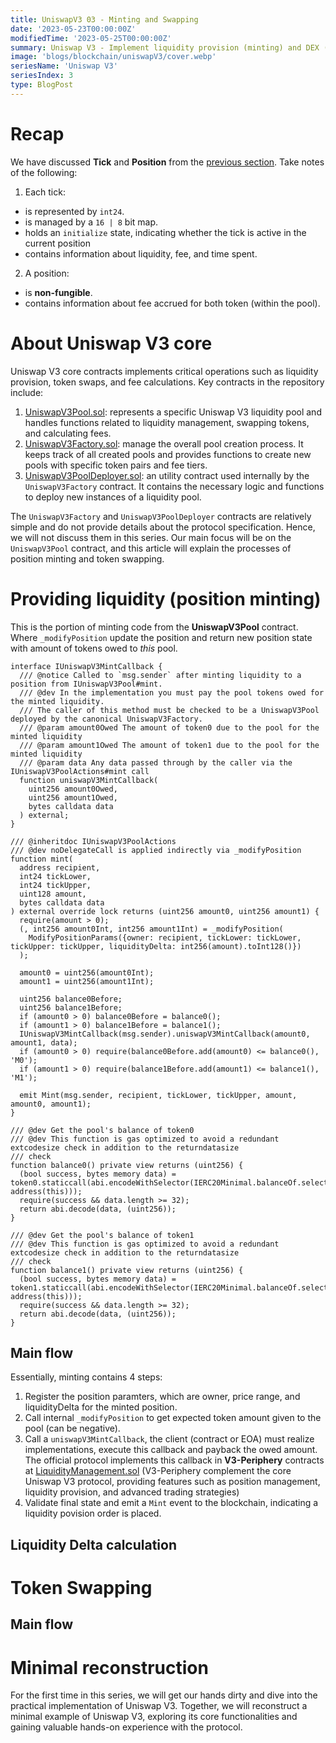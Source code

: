 ```yaml
---
title: UniswapV3 03 - Minting and Swapping
date: '2023-05-23T00:00:00Z'
modifiedTime: '2023-05-25T00:00:00Z'
summary: Uniswap V3 - Implement liquidity provision (minting) and DEX (token swapping).
image: 'blogs/blockchain/uniswapV3/cover.webp'
seriesName: 'Uniswap V3'
seriesIndex: 3
type: BlogPost
---
```


# Recap

We have discussed **Tick** and **Position** from the [previous section](https://philho.xyz/blog/blockchain/uniswapV3/02). Take notes of the following:

1. Each tick:

- is represented by `int24`.
- is managed by a `16 | 8` bit map.
- holds an `initialize` state, indicating whether the tick is active in the current position
- contains information about liquidity, fee, and time spent.

2. A position:

- is **non-fungible**.
- contains information about fee accrued for both token (within the pool).

# About Uniswap V3 core

Uniswap V3 core contracts implements critical operations such as liquidity provision, token swaps, and fee calculations.
Key contracts in the repository include:

1. [UniswapV3Pool.sol](https://github.com/Uniswap/v3-core/blob/main/contracts/UniswapV3Pool.sol): represents a specific Uniswap V3 liquidity pool and
   handles functions related to liquidity management, swapping tokens, and calculating fees.
2. [UniswapV3Factory.sol](https://github.com/Uniswap/v3-core/blob/main/contracts/UniswapV3Factory.sol): manage the overall pool creation process.
   It keeps track of all created pools and provides functions to create new pools with specific token pairs and fee tiers.
3. [UniswapV3PoolDeployer.sol](https://github.com/Uniswap/v3-core/blob/main/contracts/UniswapV3PoolDeployer.sol): an utility contract used internally by the `UniswapV3Factory` contract.
   It contains the necessary logic and functions to deploy new instances of a liquidity pool.

The `UniswapV3Factory` and `UniswapV3PoolDeployer` contracts are relatively simple and do not provide details about the protocol specification. Hence, we will not discuss them in this series.
Our main focus will be on the `UniswapV3Pool` contract, and this article will explain the processes of position minting and token swapping.

# Providing liquidity (position minting)

This is the portion of minting code from the **UniswapV3Pool** contract.
Where `_modifyPosition` update the position and return new position state with amount of tokens owed to _this_ pool.

```solidity
interface IUniswapV3MintCallback {
  /// @notice Called to `msg.sender` after minting liquidity to a position from IUniswapV3Pool#mint.
  /// @dev In the implementation you must pay the pool tokens owed for the minted liquidity.
  /// The caller of this method must be checked to be a UniswapV3Pool deployed by the canonical UniswapV3Factory.
  /// @param amount0Owed The amount of token0 due to the pool for the minted liquidity
  /// @param amount1Owed The amount of token1 due to the pool for the minted liquidity
  /// @param data Any data passed through by the caller via the IUniswapV3PoolActions#mint call
  function uniswapV3MintCallback(
    uint256 amount0Owed,
    uint256 amount1Owed,
    bytes calldata data
  ) external;
}

/// @inheritdoc IUniswapV3PoolActions
/// @dev noDelegateCall is applied indirectly via _modifyPosition
function mint(
  address recipient,
  int24 tickLower,
  int24 tickUpper,
  uint128 amount,
  bytes calldata data
) external override lock returns (uint256 amount0, uint256 amount1) {
  require(amount > 0);
  (, int256 amount0Int, int256 amount1Int) = _modifyPosition(
    ModifyPositionParams({owner: recipient, tickLower: tickLower, tickUpper: tickUpper, liquidityDelta: int256(amount).toInt128()})
  );

  amount0 = uint256(amount0Int);
  amount1 = uint256(amount1Int);

  uint256 balance0Before;
  uint256 balance1Before;
  if (amount0 > 0) balance0Before = balance0();
  if (amount1 > 0) balance1Before = balance1();
  IUniswapV3MintCallback(msg.sender).uniswapV3MintCallback(amount0, amount1, data);
  if (amount0 > 0) require(balance0Before.add(amount0) <= balance0(), 'M0');
  if (amount1 > 0) require(balance1Before.add(amount1) <= balance1(), 'M1');

  emit Mint(msg.sender, recipient, tickLower, tickUpper, amount, amount0, amount1);
}

/// @dev Get the pool's balance of token0
/// @dev This function is gas optimized to avoid a redundant extcodesize check in addition to the returndatasize
/// check
function balance0() private view returns (uint256) {
  (bool success, bytes memory data) = token0.staticcall(abi.encodeWithSelector(IERC20Minimal.balanceOf.selector, address(this)));
  require(success && data.length >= 32);
  return abi.decode(data, (uint256));
}

/// @dev Get the pool's balance of token1
/// @dev This function is gas optimized to avoid a redundant extcodesize check in addition to the returndatasize
/// check
function balance1() private view returns (uint256) {
  (bool success, bytes memory data) = token1.staticcall(abi.encodeWithSelector(IERC20Minimal.balanceOf.selector, address(this)));
  require(success && data.length >= 32);
  return abi.decode(data, (uint256));
}
```

## Main flow

Essentially, minting contains 4 steps:

1. Register the position paramters, which are owner, price range, and liquidityDelta for the minted position.
2. Call internal `_modifyPosition` to get expected token amount given to the pool (can be negative).
3. Call a `uniswapV3MintCallback`, the client (contract or EOA) must realize implementations, execute this callback and payback the owed amount.
   The official protocol implements this callback in **V3-Periphery** contracts at [LiquidityManagement.sol](https://github.com/Uniswap/v3-periphery/blob/main/contracts/base/LiquidityManagement.sol)
   (V3-Periphery complement the core Uniswap V3 protocol, providing features such as position management, liquidity provision, and advanced trading strategies)
4. Validate final state and emit a `Mint` event to the blockchain, indicating a liquidity povision order is placed.

## Liquidity Delta calculation

# Token Swapping

## Main flow

# Minimal reconstruction

For the first time in this series, we will get our hands dirty and dive into the practical implementation of Uniswap V3.
Together, we will reconstruct a minimal example of Uniswap V3, exploring its core functionalities and gaining valuable hands-on experience with the protocol.
